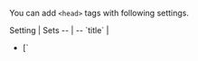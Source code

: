 
You can add `<head>` tags with following settings.

<TableStyle>
Setting | Sets
-- | --
<Link href="/title">`title`</Link> | <ul><li>[`<title>`](https://developer.mozilla.org/en-US/docs/Web/HTML/Element/title)</li> <li>[`<meta property="og:title">`](https://ogp.me/#metadata:~:text=every%20page%20are%3A-,og%3Atitle,-%2D%20The%20title%20of)</li></ul>
<Link href="/description">`description`</Link> | <ul><li>[`<meta name="description">`](https://moz.com/learn/seo/meta-description)</li> <li>[`<meta property="og:description">`](https://ogp.me/#optional:~:text=accompany%20this%20object.-,og%3Adescription,-%2D%20A%20one%20to)</li></ul>
<Link href="/image">`image`</Link> | <ul> <li>[`<meta property="og:image">`](https://ahrefs.com/blog/open-graph-meta-tags/) (preview image upon URL sharing)</li> <li>[`<meta name="twitter:card" content="summary_large_image">`](https://ogp.me/#optional:~:text=accompany%20this%20object.-,og%3Adescription,-%2D%20A%20one%20to)</li></ul>
<Link href="/viewport">`viewport`</Link> | <ul><li>[`<meta name="viewport">`](https://developer.mozilla.org/en-US/docs/Web/HTML/Viewport_meta_tag)</li></ul>
<Link href="/Head-setting">`Head`</Link> | Other `<head>` tags such as: <ul> <li>[`<link rel="icon">`](https://developer.mozilla.org/en-US/docs/Web/HTML/Element/link) (favicon)</li> <li>[`<link rel="apple-touch-icon">`](https://stackoverflow.com/questions/20440512/why-use-link-rel-apple-touch-icon-image-src/20440627#20440627) (mobile icon)</li> <li>[`<script>`](https://developer.mozilla.org/en-US/docs/Web/HTML/Element/script)</li> <li>...</li> </ul>
</TableStyle>

> You can dynamically set these settings inside your `+data` hook, by using the <Link href="/useConfig">`useConfig()` hook</Link>.

> You can dynamically set these settings inside your components, by using the <Link href="/useConfig#config-head">`<Head>` component</Link>.
> ```jsx
> import { Config } from 'vike-react/Config' // or vike-vue / vike-solid
> import { Head } from 'vike-react/Head'
> import { useAsync } from 'react-streaming'
>
> function Movies() {
>   const movies = useAsync(() => fetch('https://star-wars.brillout.com/api/films.json'))
>   return (
>     <Config title={`${moviesData.length} Star Wars Movies`} />
>     <Head>
>       <meta name="description" content={`List of all ${movies.length} Star Wars movies.`} />
>     <Head>
>     <ul>{ movies.map(movie => <li>{movie.title}</li>) }</ul>
>   )
> }
> ```

> See also `htmlAttributes` and `bodyAttributes` to add attributes such as `<html class="dark">` or `<body class="dark">`.

> You can create <Link href="#custom-settings">custom settings</Link>.

> These settings are provided by <UiFrameworkExtension name />. If you don't use <UiFrameworkExtension name /> then instead see <Link href="/head-manual" />.


## Example

Let's see how you typically use these settings.

### Defaults

```js
// pages/+config.js

import image from './previewImage.jpg'

// Sets defaults, which some pages will override
export default {
  // Default <title>
  title: 'Awesome Rockets',
  // Default <meta name="description">
  description: 'We deliver payload to space',
  // Default <meta property="og:image">
  image
}
```

### Globals

```jsx
// /pages/+Head.jsx or
// /pages/+Head.vue

import favicon from './favicon.svg'

// Applies to all pages (cannot be overriden)
export function Head() {
  return <>
    <link rel="icon" href={favicon} type="image/svg+xml">
  </>
}
```

> Unlike the other settings, the `Head` setting is cumulative which means that `pages/+Head.js` applies to all your pages and cannot be overriden. See <Link href="/Head-setting#cumulative"></Link>.


### Page-specific

You can overriding the defaults and set different `<head>` tags for different pages.

```js
// /pages/rocket/starship/+title.js
// Environment: server, client
export const title = 'AwesomeRockets | Rockets | Starship'
```
```js
// /pages/rocket/falcon-9/+title.js
// Environment: server, client
export const title = 'AwesomeRockets | Rockets | Falcon 9'
```

> As explained at <Link href="/config#files"/> defining the `title` setting with a `+title.js` file is the same as defining it with `+config.js`.

### Using data

Setting `<head>` tags based on <Link href="/data-fetching">fetched data</Link>:

```js
// /pages/rocket/starship/+data.js
// Environment: server

export async function data() {
  const data = await sql.run(
    'SELECT { title, description } FROM rockets WHERE name = "starship";'
  )
  return data
}
```
```ts
// pages/rocket/starship/+title.ts
// Environment: server, client

// Overrides the default <title>
export default (pageContext) => pageContext.data.title
```

You can also define the logic only once and apply to all your pages:

```js
// pages/+title.js

// This title setter applies to all pages: if a page fetches data and
// data.title is defined then use it to set the page's title.
export default (pageContext) => pageContext.data?.title || 'Some Default Title'
```

You can also use:
- <Link href="/useData">`useData()`</Link> and <Link href="/usePageContext">`usePageContext()`</Link> inside the `+Head` setting, see <Link href="/Head-setting#using-data" />.
- <Link href="/useConfig">The `useConfig()` hook</Link> to set `<head>` tags inside your `+data` hook (or any Vike hook).
- <Link href="/useConfig#config-head">The `<Config>` and `<Head>` components</Link> to set `<head>` tags inside your components.
  > The `<Config>` and `<Head>` components are particularly relevant when using integrations that enable components to fetch data, such as [`vike-react-query`](https://github.com/vikejs/vike-react/tree/main/packages/vike-react-query#readme) and [`vike-react-apollo`](https://github.com/vikejs/vike-react/tree/main/packages/vike-react-apollo#readme).


## Custom settings

You can also create your own custom settings.

For example, let's create a new setting `dynamicFavicon` that allows different favicons to be set for different pages.

### Setting creation

```js
// pages/+config.js

export default {
  meta: {
    dynamicFavicon: {
      env: { server: true, client: true }
    }
  }
}
```
> See <Link href="/meta" />.

```js
// pages/+Head.jsx

export default () => {
  const pageContext = usePageContext()
  const { dynamicFavicon } = pageContext.config
  return <>
    { dynamicFavicon && <link rel="icon" href={dynamicFavicon}> }
  <>
}
```
```js
// pages/+onAfterRenderClient.js

export default () => {
  if (!pageContext.isHydration) {
    const { dynamicFavicon } = pageContext.config
    updateFavicon(dynamicFavicon)
  }
}

function updateFavicon(dynamicFavicon) {
  let link = document.querySelector("link[rel~='icon']")
  if (!dynamicFavicon) {
    if (link) document.head.removeChild(link)
    return
  }
  if (!link) {
    link = document.createElement('link')
    link.rel = 'icon'
    document.head.appendChild(link)
  }
  link.href = dynamicFavicon
}
```

### Setting usage

```js
// pages/+config.js

import favicon from './favicon.svg'

export {
  // Default favicon
  dynamicFavicon: favicon
}
```

```js
// pages/premium-members/+config.js

import favicon from './favicon.svg'

export {
  // Favicon for /premium-members pages
  dynamicFavicon: favicon
}
```

## Internationalization

Example of internationalizing (i18n) `<head>` tags:

```jsx
// /pages/+Head.js
// Environment: server

export { Head }

import { usePageContext } from 'vike-react/usePageContext' // or 'vike-vue' / 'vike-solid'

function Head() {
  const pageContext = usePageContext()
  const description = pageContext.locale === 'de-DE' ?
    'Wir liefern zum Weltall.' :
    'We deliver payload to space.'
  return <>
    <meta name="description" content={description}>
  </>
}
```
```js
// /pages/+title.js
// Environment: server, client

export function title(pageContext) {
  const title = pageContext.locale === 'de-DE' ?
    'SpaceX | Das Weltall Unternehmen' :
    'SpaceX | The space company'
  return title
}
```

See also:
 - <Link href="/i18n" />
 - <Link href="/usePageContext" />


## See also

- <Link href="/Head-setting" />
- <Link href="/markdown#metadata" />
- <Link href="/data-fetching" />
- <Link href="/lang" />
- <Link href="/usePageContext" />
- <Link href="/useData" />
- <Link href="/pageContext" />
- [Blog post "My current HTML boilerplate" showcasing and explaing a common boilerplate](https://www.matuzo.at/blog/html-boilerplate/)
